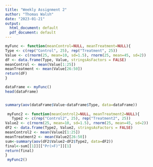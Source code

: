 ```yaml
---
title: "Weekly Assignment 2"
author: "Thomas Walsh"
date: "2023-01-21"
output:
  html_document: default
  pdf_document: default
---
```




```r
myFunc <- function(meanControl=NULL, meanTreatment=NULL){
Type <- c(rep("Control", 25), rep("Treatment", 25))
Value <- c(rnorm(25, mean=10, sd=1.5), rnorm(25, mean=45, sd=2))
dF <- data.frame(Type, Value, stringsAsFactors = FALSE)
meanControl <- mean(Value[1:25])
meanTreatment <- mean(Value[26:50])  
return(dF)
}

dataFrame <- myFunc()
head(dataFrame)


summary(aov(dataFrame$Value~dataFrame$Type, data=dataFrame))
 
 myFunc2 <- function(meanControl2=NULL, meanTreatment2=NULL){
   Type2 <- c(rep("Control2", 25), rep("Treatment2", 25))
Value2 <- c(rnorm(25, mean=10, sd=1.5), rnorm(25, mean=45, sd=2))
dF2 <- data.frame(Type2, Value2, stringsAsFactors = FALSE)
meanControl2 <- mean(Value2[1:25])
meanTreatment2 <- mean(Value2[26:50]) 
sum<-summary(aov(dF2$Value2~dF2$Type2, data=dF2))
final<-sum[[1]][["Pr(>F)"]][1]
return(final)
}
 myFunc2()

```

